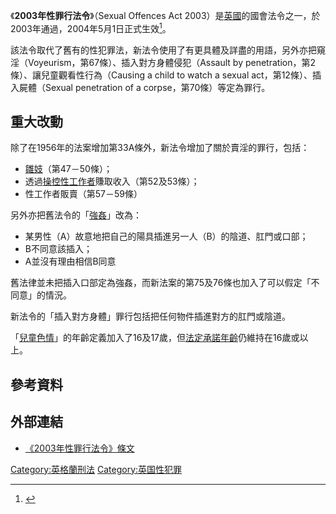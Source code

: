 《'''2003年性罪行法令'''》（Sexual Offences Act 2003）是[[英國|英國]]的國會法令之一，於2003年通過，2004年5月1日正式生效<ref>{{Cite web |url=http://news.bbc.co.uk/chinese/trad/hi/newsid_3670000/newsid_3676700/3676757.stm |title=BBC中文：英國新打擊性犯罪法案生效 |accessdate=2009-04-20 |archive-date=2016-03-07 |archive-url=https://web.archive.org/web/20160307180214/http://news.bbc.co.uk/chinese/trad/hi/newsid_3670000/newsid_3676700/3676757.stm |dead-url=no }}</ref>。

該法令取代了舊有的性犯罪法，新法令使用了有更具體及詳盡的用語，另外亦把窺淫（Voyeurism，第67條）、插入對方身體侵犯（Assault by penetration，第2條）、讓兒童觀看性行為（Causing a child to watch a sexual act，第12條）、插入屍體（Sexual penetration of a corpse，第70條）等定為罪行。

== 重大改動 ==
除了在1956年的法案增加第33A條外，新法令增加了關於賣淫的罪行，包括：
*[[雛妓|雛妓]]（第47－50條）；
*透過[[操控性工作者|操控性工作者]]賺取收入（第52及53條）；
*性工作者販賣（第57－59條）

另外亦把舊法令的「[[強姦|強姦]]」改為：
*某男性（A）故意地把自己的陽具插進另一人（B）的陰道、肛門或口部；
*B不同意該插入；
*A並沒有理由相信B同意

舊法律並未把插入口部定為強姦，而新法案的第75及76條也加入了可以假定「不同意」的情況。

新法令的「插入對方身體」罪行包括把任何物件插進對方的肛門或陰道。

「[[兒童色情|兒童色情]]」的年齡定義加入了16及17歲，但[[法定承諾年齡|法定承諾年齡]]仍維持在16歲或以上。

== 參考資料 ==
{{reflist}}

== 外部連結 ==
*[http://www.statutelaw.gov.uk/content.aspx?activeTextDocId=820904 《2003年性罪行法令》條文]{{Wayback|url=http://www.statutelaw.gov.uk/content.aspx?activeTextDocId=820904 |date=20101029121517 }}

[[Category:英格蘭刑法|Category:英格蘭刑法]]
[[Category:英国性犯罪|Category:英国性犯罪]]